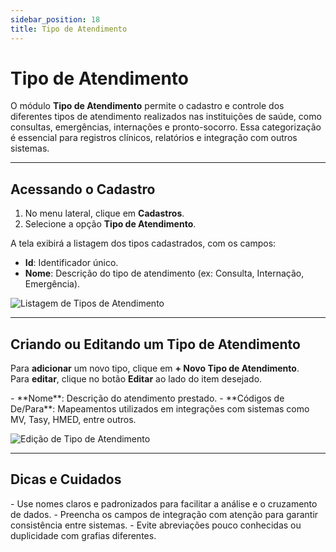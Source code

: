 ```yaml
---
sidebar_position: 18
title: Tipo de Atendimento
---
```



# Tipo de Atendimento

O módulo **Tipo de Atendimento** permite o cadastro e controle dos diferentes tipos de atendimento realizados nas instituições de saúde, como consultas, emergências, internações e pronto-socorro. Essa categorização é essencial para registros clínicos, relatórios e integração com outros sistemas.

---

## Acessando o Cadastro

1. No menu lateral, clique em **Cadastros**.
2. Selecione a opção **Tipo de Atendimento**.

A tela exibirá a listagem dos tipos cadastrados, com os campos:

- **Id**: Identificador único.
- **Nome**: Descrição do tipo de atendimento (ex: Consulta, Internação, Emergência).

![Listagem de Tipos de Atendimento](/img/lista_tipo_atendimento.png)

---

## Criando ou Editando um Tipo de Atendimento

Para **adicionar** um novo tipo, clique em **+ Novo Tipo de Atendimento**.  
Para **editar**, clique no botão **Editar** ao lado do item desejado.

<Admonition type="info" title="Campos de Cadastro">
- **Nome**: Descrição do atendimento prestado.
- **Códigos de De/Para**: Mapeamentos utilizados em integrações com sistemas como MV, Tasy, HMED, entre outros.
</Admonition>

![Edição de Tipo de Atendimento](/img/edit_tipo_atendimento.png)

---

## Dicas e Cuidados

<Admonition type="tip" title="Boas Práticas">
- Use nomes claros e padronizados para facilitar a análise e o cruzamento de dados.
- Preencha os campos de integração com atenção para garantir consistência entre sistemas.
- Evite abreviações pouco conhecidas ou duplicidade com grafias diferentes.
</Admonition>
